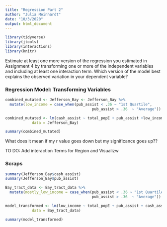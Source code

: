 ```yaml
---
title: "Regression Part 2"
author: "Julia Meinhardt"
date: "10/3/2020"
output: html_document
---
```


```r
library(tidyverse)
library(jtools)
library(interactions)
library(knitr)
```

Estimate at least one more version of the regression you estimated in Assignment 4 by transforming one or more of the independent variables and including at least one interaction term. Which version of the model best explains the observed variation in your dependent variable?


### Regression Model: Transforming Variables 
```r

combined_mutated <- Jefferson_Bay <- Jefferson_Bay %>%
  mutate(low_income = case_when(pub_assist < .36 ~ "1st Quartile",
                                       pub_assist > .36  ~ "Average"))

combined_mutated <- lm(cash_assist ~ total_popE + pub_assist +low_income + majority_grads + majority_college +  majority_bachelors + region,
            data = Jefferson_Bay)

summary(combined_mutated)
```
What does it mean if my r value goes down but my significance goes up??

TO DO: Add interaction Terms for Region and Visualizw 








### Scraps


```r

summary(Jefferson_Bay$cash_assist)
summary(Jefferson_Bay$pub_assist)

```





```r
Bay_tract_data <- Bay_tract_data %>%
  mutate(mostly_low_income = case_when(pub_assist < .36 ~ "1st Quartile",
                                       pub_assist > .36  ~ "Average"))

model_transformed <- lm(low_income ~ total_popE + pub_assist + cash_assist + majority_grads + majority_college +  majority_bachelors,
            data = Bay_tract_data)

summary(model_transformed)
```



